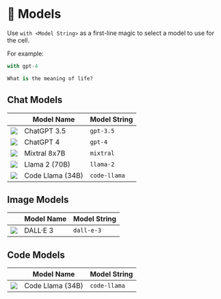 # 🤖 Models

Use `with <Model String>` as a first-line magic to select a model to use for the cell.

For example:

```python
with gpt-4

What is the meaning of life?
```

## Chat Models

|                                                                                                                                            | Model Name       | Model String |
| ------------------------------------------------------------------------------------------------------------------------------------------ | ---------------- | ------------ |
| ![](https://raw.githubusercontent.com/Git-of-Thoughts/GotHub-JupyterHub-Home/main/.local/share/jupyter/kernels/chatgpt-3.5/logo-32x32.png) | ChatGPT 3.5      | `gpt-3.5`    |
| ![](https://raw.githubusercontent.com/Git-of-Thoughts/GotHub-JupyterHub-Home/main/.local/share/jupyter/kernels/chatgpt-3.5/logo-32x32.png) | ChatGPT 4        | `gpt-4`      |
| ![](https://raw.githubusercontent.com/Git-of-Thoughts/GotHub-JupyterHub-Home/main/.local/share/jupyter/kernels/mixtral/logo-32x32.png)     | Mixtral 8x7B     | `mixtral`    |
| ![](https://raw.githubusercontent.com/Git-of-Thoughts/GotHub-JupyterHub-Home/main/.local/share/jupyter/kernels/llama-2/logo-32x32.png)     | Llama 2 (70B)    | `llama-2`    |
| ![](https://raw.githubusercontent.com/Git-of-Thoughts/GotHub-JupyterHub-Home/main/.local/share/jupyter/kernels/code-llama/logo-32x32.png)  | Code Llama (34B) | `code-llama` |

## Image Models

|                                                                                                                                         | Model Name | Model String |
| --------------------------------------------------------------------------------------------------------------------------------------- | ---------- | ------------ |
| ![](https://raw.githubusercontent.com/Git-of-Thoughts/GotHub-JupyterHub-Home/main/.local/share/jupyter/kernels/dall-e-3/logo-32x32.png) | DALL·E 3   | `dall-e-3`   |

## Code Models

|                                                                                                                                           | Model Name       | Model String |
| ----------------------------------------------------------------------------------------------------------------------------------------- | ---------------- | ------------ |
| ![](https://raw.githubusercontent.com/Git-of-Thoughts/GotHub-JupyterHub-Home/main/.local/share/jupyter/kernels/code-llama/logo-32x32.png) | Code Llama (34B) | `code-llama` |
